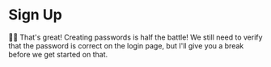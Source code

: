 # Sign Up

<EpicVideo url="https://www.epicweb.dev/workshops/authentication-strategies-and-implementation/password/enhancing-user-creation-by-adding-passwords/solution" />

👨‍💼 That's great! Creating passwords is half the battle! We still need to verify
that the password is correct on the login page, but I'll give you a break before
we get started on that.
